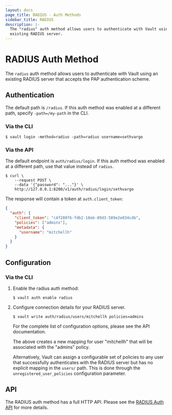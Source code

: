 ```yaml
---
layout: docs
page_title: RADIUS - Auth Methods
sidebar_title: RADIUS
description: |-
  The "radius" auth method allows users to authenticate with Vault using an
  existing RADIUS server.
---
```


# RADIUS Auth Method

The `radius` auth method allows users to authenticate with Vault using an
existing RADIUS server that accepts the PAP authentication scheme.

## Authentication

The default path is `/radius`. If this auth method was enabled at a different
path, specify `-path=/my-path` in the CLI.

### Via the CLI

```shell-session
$ vault login -method=radius -path=radius username=sethvargo
```

### Via the API

The default endpoint is `auth/radius/login`. If this auth method was enabled
at a different path, use that value instead of `radius`.

```shell-session
$ curl \
    --request POST \
    --data '{"password": "..."}' \
    http://127.0.0.1:8200/v1/auth/radius/login/sethvargo
```

The response will contain a token at `auth.client_token`:

```json
{
  "auth": {
    "client_token": "c4f280f6-fdb2-18eb-89d3-589e2e834cdb",
    "policies": ["admins"],
    "metadata": {
      "username": "mitchellh"
    }
  }
}
```

## Configuration

### Via the CLI

1. Enable the radius auth method:

   ```text
   $ vault auth enable radius
   ```

1. Configure connection details for your RADIUS server.

   ```text
   $ vault write auth/radius/users/mitchellh policies=admins
   ```

   For the complete list of configuration options, please see the API
   documentation.

   The above creates a new mapping for user "mitchellh" that will be associated
   with the "admins" policy.

   Alternatively, Vault can assign a configurable set of policies to any user
   that successfully authenticates with the RADIUS server but has no explicit
   mapping in the `users/` path. This is done through the
   `unregistered_user_policies` configuration parameter.

## API

The RADIUS auth method has a full HTTP API. Please see the
[RADIUS Auth API](/api/auth/radius) for more
details.
